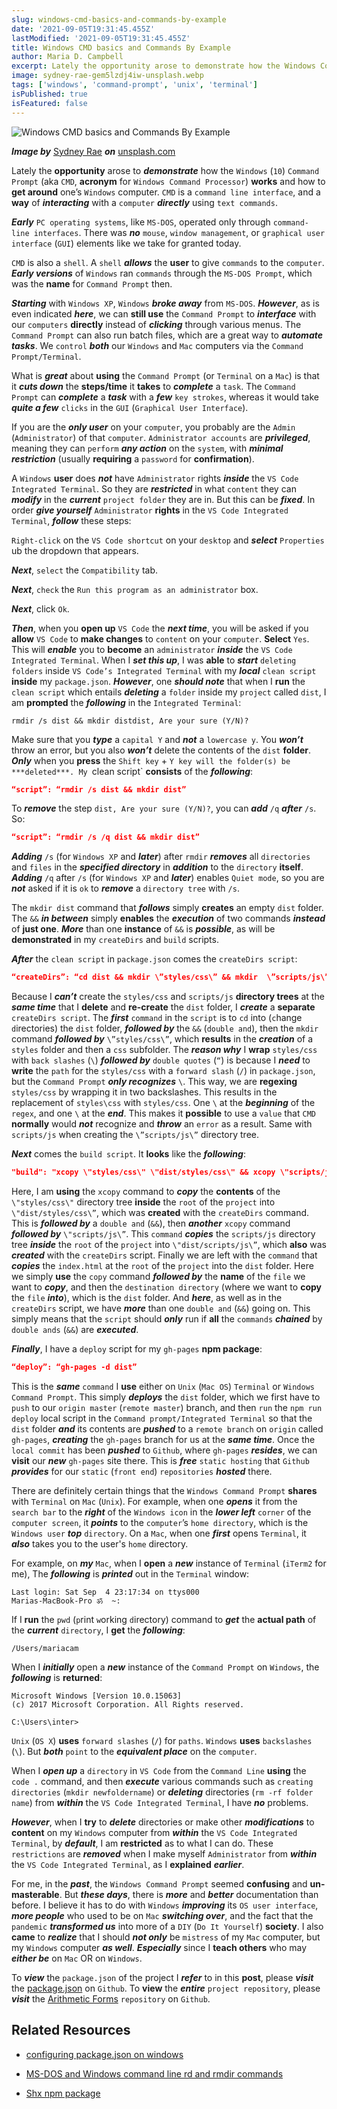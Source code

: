 ```yaml
---
slug: windows-cmd-basics-and-commands-by-example
date: '2021-09-05T19:31:45.455Z'
lastModified: '2021-09-05T19:31:45.455Z'
title: Windows CMD basics and Commands By Example
author: Maria D. Campbell
excerpt: Lately the opportunity arose to demonstrate how the Windows Command Prompt (aka CMD, acronym for Windows Command Processor) works and how to get around one’s Windows computer.
image: sydney-rae-gem5lzdj4iw-unsplash.webp
tags: ['windows', 'command-prompt', 'unix', 'terminal']
isPublished: true
isFeatured: false
---
```


![Windows CMD basics and Commands By Example](sydney-rae-gem5lzdj4iw-unsplash.webp)

***Image by*** [Sydney Rae](https://unsplash.com/@srz) ***on*** [unsplash.com](https://unsplash.com/photos/geM5lzDj4Iw)


Lately the **opportunity** arose to **_demonstrate_** how the `Windows` (`10`)
`Command Prompt` (aka `CMD`, **acronym** for `Windows Command Processor`)
**works** and how to **get around** one’s `Windows` computer. `CMD` is a
`command line interface`, and a **way** of **_interacting_** with a `computer`
**_directly_** using `text commands`.

**_Early_** `PC operating systems`, like `MS-DOS`, operated only through
`command-line interfaces`. There was **_no_** `mouse`, `window management`, or
`graphical user interface` (`GUI`) elements like we take for granted today.

`CMD` is also a `shell`. A `shell` **_allows_** the **user** to give `commands` to the `computer`. **_Early versions_** of `Windows` ran `commands` through the `MS-DOS Prompt`, which was the **name** for `Command Prompt` then.

**_Starting_** with `Windows XP`, `Windows` **_broke away_** from `MS-DOS`.
**_However_**, as is even indicated **_here_**, we can **still use** the
`Command Prompt` to **_interface_** with our `computers` **directly** instead of **_clicking_** through various menus. The `Command Prompt` can also run batch files, which are a great way to **_automate tasks_**. We `control` **_both_** our `Windows` and `Mac` computers via the `Command Prompt/Terminal`.

What is **_great_** about **using** the `Command Prompt` (or `Terminal` on a
`Mac`) is that it **_cuts down_** the **steps/time** it **takes** to
**_complete_** a `task`. The `Command Prompt` can **_complete_** a **_task_**
with a **_few_** `key strokes`, whereas it would take **_quite a few_** `clicks` in the `GUI` (`Graphical User Interface`).

If you are the **_only user_** on your `computer`, you probably are the `Admin` (`Administrator`) of that `computer`. `Administrator accounts` are
**_privileged_**, meaning they can `perform` **_any action_** on the `system`,
with **_minimal restriction_** (usually **requiring** a `password` for
**confirmation**).

A `Windows` **user** does **_not_** have `Administrator` rights **_inside_** the `VS Code Integrated Terminal`. So they are **_restricted_** in what `content` they can **_modify_** in the **_current_** `project folder` they are in. But this can be **_fixed_**. In order **_give yourself_** `Administrator` **rights** in the `VS Code Integrated Terminal`, **_follow_** these steps:

`Right-click` on the `VS Code shortcut` on your `desktop` and **_select_**
`Properties` ub the dropdown that appears.

**_Next_**, `select` the `Compatibility` tab.

**_Next_**, `check` the `Run this program as an administrator` box.

**_Next_**, click `Ok`.

**_Then_**, when you **open up** `VS Code` the **_next time_**, you will be
asked if you **allow** `VS Code` to **make changes** to `content` on your
`computer`. **Select** `Yes`. This will **_enable_** you to **become** an
`administrator` **_inside_** the `VS Code Integrated Terminal`. When I **_set
this up_**, I was **able** to **_start_** `deleting folders` inside
`VS Code’s Integrated Terminal` with my **_local_** `clean script` **inside** my `package.json`. **_However_**, one **_should note_** that when I **run** the `clean script` which entails **_deleting_** a `folder` inside my `project`
called `dist`, I am **prompted** the **_following_** in the
`Integrated Terminal`:

```shell
rmdir /s dist && mkdir distdist, Are your sure (Y/N)?
```

Make sure that you **_type_** a `capital Y` and **_not_** a `lowercase y`. You
**_won’t_** throw an error, but you also **_won’t_** delete the contents of the `dist` **folder**. **_Only_** when you **press** the `Shift key` +
`Y key will the folder(s) be ***deleted***. My `clean script` **consists** of
the **_following_**:

```json
“script”: “rmdir /s dist && mkdir dist”
```

To **_remove_** the step `dist, Are your sure (Y/N)?`, you can **_add_** `/q`
**_after_** `/s`. So:

```json
“script”: “rmdir /s /q dist && mkdir dist”
```

**_Adding_** `/s` (for `Windows XP` and **_later_**) after `rmdir` **_removes_** all `directories` and `files` in the **_specified directory_** in **_addition_** to the `directory` **itself**. **_Adding_** `/q` after `/s` (for `Windows XP` and **_later_**) enables `Quiet mode`, so you are **_not_** asked if it is `ok` to **_remove_** a `directory tree` with `/s`.

The `mkdir dist` command that **_follows_** simply **creates** an empty `dist`
folder. The `&&` **_in between_** simply **enables** the **_execution_** of two commands **_instead_** of **just one**. **_More_** than one **instance** of `&&` is **_possible_**, as will be **demonstrated** in my `createDirs` and `build` scripts.

**_After_** the `clean script` in `package.json` comes the `createDirs script`:

```json
“createDirs”: “cd dist && mkdir \”styles/css\” && mkdir  \”scripts/js\””
```

Because I **_can’t_** create the `styles/css` and `scripts/js` **directory
trees** at the **_same time_** that I **delete** and **re-create** the `dist`
folder, I **_create_** a **separate** `createDirs script`. The **_first_**
`command` in the `script` is to `cd` into (`c`hange `d`irectories) the `dist`
folder, **_followed by_** the `&&` (`double and`), then the `mkdir` command
**_followed by_** `\”styles/css\”`, which **results** in the **_creation_** of a `styles` folder and then a `css` subfolder. The **_reason why_** I **wrap** `styles/css` with `back slashes` (`\`) **_followed by_** `double quotes` (`“`) is because I **_need_** to **write** the `path` for the `styles/css` with a `forward slash` (`/`) in `package.json`, but the `Command Prompt` **_only recognizes_** `\`. This way, we are **regexing** `styles/css` by wrapping it in two backslashes. This results in the replacement of `styles\css` with `styles/css`. One `\` at the **_beginning_** of the `regex`, and one `\` at the **_end_**. This makes it **possible** to use a `value` that `CMD` **normally** would **_not_** recognize and **_throw_** an `error` as a result. Same with `scripts/js` when creating the `\”scripts/js\”` directory tree.

**_Next_** comes the `build script`. It **looks** like the **_following_**:

```json
"build": "xcopy \"styles/css\" \"dist/styles/css\" && xcopy \"scripts/js\" \"dist/scripts/js\" && copy index.html dist"
```

Here, I am **using** the `xcopy` command to **_copy_** the **contents** of the
`\"styles/css\"` directory tree **inside** the `root` of the `project` into
`\"dist/styles/css\”`, which was **created** with the `createDirs` command. This is **_followed by_** a `double and` (`&&`), then **_another_** `xcopy` command **_followed by_** `\"scripts/js\”`. This `command` **_copies_** the `scripts/js` directory tree **_inside_** the `root` of the `project` into
`\"dist/scripts/js\”`, which **also** was **_created_** with the `createDirs`
script. Finally we are left with the `command` that **_copies_** the
`index.html` at the `root` of the `project` into the `dist` folder. Here we
simply **use** the `copy` command **_followed by_** the **name** of the `file`
we want to **_copy_**, and then the `destination directory` (where we want to
**copy** the `file` **_into_**), which is the `dist` folder. And **_here_**, as well as in the `createDirs` script, we have **_more_** than one `double and` (`&&`) going on. This simply means that the `script` should **_only_** run if **all** the `commands` **_chained_** by `double ands` (`&&`) are **_executed_**.

**_Finally_**, I have a `deploy` script for my `gh-pages` **npm package**:

```json
“deploy”: “gh-pages -d dist”
```

This is the **_same_** `command` I **use** either on `Unix` (`Mac OS`)
`Terminal` or `Windows Command Prompt`. This simply **_deploys_** the `dist`
folder, which we first have to `push` to our `origin master` (`remote master`)
branch, and then `run` the `npm run deploy` local script in the
`Command prompt/Integrated Terminal` so that the `dist` folder **_and_** its
contents are **_pushed_** to a `remote branch` on `origin` called `gh-pages`,
**_creating_** the `gh-pages` branch for us at the **_same time_**. Once the
`local commit` has been **_pushed_** to `Github`, where `gh-pages`
**_resides_**, we can **visit** our **_new_** `gh-pages` site there. This is
**_free_** `static hosting` that `Github` **_provides_** for our `static`
(`front end`) `repositories` **_hosted_** there.

There are definitely certain things that the `Windows Command Prompt` **shares** with `Terminal` on `Mac` (`Unix`). For example, when one **_opens_** it from the `search bar` to the **_right_** of the `Windows icon` in the **_lower left_** `corner` of the `computer screen`, it **_points_** to the `computer`’s `home directory`, which is the `Windows user` **_top_** `directory`. On a `Mac`, when one **_first_** opens `Terminal`, it **_also_** takes you to the user's `home` directory.

For example, on **_my_** `Mac`, when I **open** a **_new_** instance of
`Terminal` (`iTerm2` for me), The **_following_** is **_printed_** out in the
`Terminal` window:

```shell
Last login: Sat Sep  4 23:17:34 on ttys000
Marias-MacBook-Pro ॐ  ~:
```

If I **run** the `pwd` (`p`rint `w`orking `d`irectory) command to **_get_** the **actual path** of the **_current_** `directory`, I **get** the **_following_**:

```shell
/Users/mariacam
```

When I **_initially_** open a **_new_** instance of the `Command Prompt` on
`Windows`, the **_following_** is **returned**:

```shell
Microsoft Windows [Version 10.0.15063]
(c) 2017 Microsoft Corporation. All Rights reserved.

C:\Users\inter>
```

`Unix` (`OS X`) **uses** `forward slashes` (`/`) for `paths`. `Windows` **uses** `backslashes` (`\`). But **_both_** `point` to the **_equivalent place_** on the `computer`.

When I **_open up_** a `directory` in `VS Code` from the `Command Line`
**using** the `code .` command, and then **_execute_** various commands such as `creating directories` (`mkdir newfoldername`) or **_deleting_** directories (`rm -rf folder name`) from **_within_** the `VS Code Integrated Terminal`, I have **_no_** problems.

**_However_**, when I **try** to **_delete_** directories or make other
**_modifications_** to **content** on my `Windows` computer from **_within_**
the `VS Code Integrated Terminal`, by **_default_**, I am **restricted** as to
what I can do. These `restrictions` are **_removed_** when I make myself
`Administrator` from **_within_** the `VS Code Integrated Terminal`, as I
**explained** **_earlier_**.

For me, in the **_past_**, the `Windows Command Prompt` seemed **confusing** and **un-masterable**. But **_these days_**, there is **_more_** and **_better_** documentation than before. I believe it has to do with `Windows` **_improving_** its `OS user interface`, **_more people_** who used to be on `Mac` **_switching over_**, and the fact that the `pandemic` **_transformed us_** into more of a `DIY` (`Do It Yourself`) **society**. I also **came** to **_realize_** that I should **_not only_** be `mistress` of my `Mac` computer, but my `Windows` computer **_as well_**. **_Especially_** since I **teach others** who may **_either be_** on `Mac` OR on `Windows`.

To **_view_** the `package.json` of the project I **_refer_** to in this
**post**, please **_visit_** the [package.json](https://github.com/mariadorothea/arithmetic-forms/blob/master/package.json)
on `Github`. To **view** the **_entire_** `project repository`, please
**_visit_** the [Arithmetic Forms](https://github.com/mariadorothea/arithmetic-forms) `repository` on `Github`.

## Related Resources

-   [configuring package.json on windows](https://stackoverflow.com/questions/50696920/configuring-package-json-on-windows?utm_source=pocket_mylist)

-   [MS-DOS and Windows command line rd and rmdir commands](https://www.computerhope.com/rmdirhlp.htm)

-   [Shx npm package](https://github.com/shelljs/shx)

